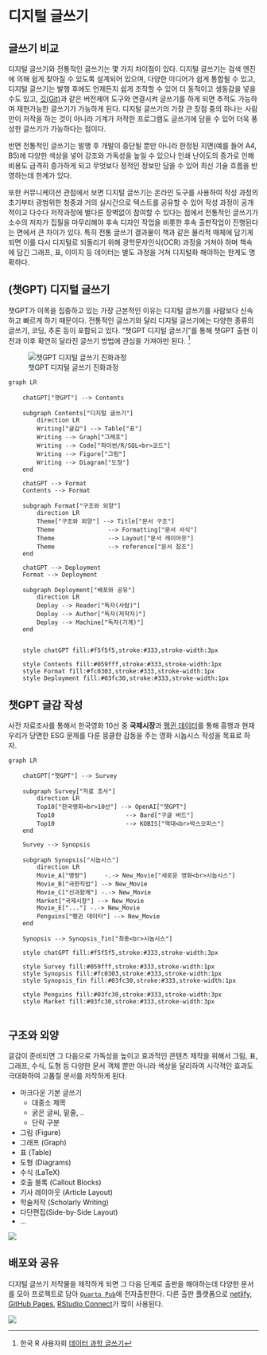 # 디지털 글쓰기

## 글쓰기 비교

디지털 글쓰기와 전통적인 글쓰기는 몇 가지 차이점이 있다. 
디지털 글쓰기는 검색 엔진에 의해 쉽게 찾아질 수 있도록 설계되어 있으며, 다양한 미디어가 쉽게 통합될 수 있고, 디지털 글쓰기는 발행 후에도 언제든지 쉽게 조작할 수 있어 더 동적이고 생동감을 넣을 수도 있고, [깃(Git)](https://git-scm.com/)과 같은 버전제어 도구와 연결시켜 글쓰기를 하게 되면 추적도 가능하여 재현가능한 글쓰기가 가능하게 된다. 
디지털 글쓰기의 가장 큰 장점 중의 하나는 사람만이 저작을 하는 것이 아니라 
기계가 저작한 프로그램도 글쓰기에 담을 수 있어 더욱 풍성한 글쓰기가 가능하다는 점이다.

반면 전통적인 글쓰기는 발행 후 개발이 중단될 뿐만 아니라 한정된 지면(예를 들어 A4, B5)에 다양한 색상을 넣어 강조와 가독성을 높일 수 있으나 인쇄 난이도의 증가로 인해 비용도 급격히 증가하게 되고 무엇보다 정적인 정보만 담을 수 있어 최신 기술 흐름을 반영하는데 
한계가 있다.

또한 커뮤니케이션 관점에서 보면 디지털 글쓰기는 온라인 도구를 사용하여 작성 과정의 초기부터 광범위한 청중과 거의 실시간으로 텍스트를 공유할 수 있어 작성 과정이 공개적이고 다수다
저작과정에 별다른 장벽없이 참여할 수 있다는 점에서 전통적인 글쓰기가 소수의 저자가
집필을 마무리해야 후속 디자인 작업을 비롯한 후속 출판작업이 진행된다는 면에서 큰 차이가 있다. 특히 전통 글쓰기 결과물이 책과 같은 물리적 매체에 담기게 되면 이를 다시 
디지털로 되돌리기 위해 광학문자인식(OCR) 과정을 거쳐야 하며 책속에 담긴 
그래프, 표, 이미지 등 데이터는 별도 과정을 거쳐 디지털화 해야하는 한계도 명확하다.

## (챗GPT) 디지털 글쓰기 

챗GPT가 이목을 집중하고 있는 가장 근본적인 이유는 디지털 글쓰기를 사람보다 신속하고 빠르게 하기 때문이다. 
전통적인 글쓰기와 달리 디지털 글쓰기에는 다양한 종류의 글쓰기, 코딩, 추론 등이 포함되고 있다. 
"챗GPT 디지털 글쓰기"를 통해 챗GPT 출현 이전과 이후 확연히 달라진 글쓰기 방법에 관심을 가져야만 된다. [^quarto]


[^quarto]: 한국 R 사용자회 [데이터 과학 글쓰기](https://r2bit.com/quarto/)

![챗GPT 디지털 글쓰기 진화과정](images/writing_history.jpg)


```mermaid

graph LR

    chatGPT["챗GPT"] --> Contents

    subgraph Contents["디지털 글쓰기"]
        direction LR
        Writing["글감"] --> Table["표"]
        Writing --> Graph["그래프"]
        Writing --> Code["파이썬/R/SQL<br>코드"]
        Writing --> Figure["그림"]
        Writing --> Diagram["도형"]        
    end

    chatGPT --> Format
    Contents --> Format

    subgraph Format["구조와 외양"]
        direction LR
        Theme["구조와 외양"] --> Title["문서 구조"]
        Theme               --> Formatting["문서 서식"]
        Theme               --> Layout["문서 레이아웃"]
        Theme               --> reference["문서 참조"]
    end

    chatGPT --> Deployment
    Format --> Deployment

    subgraph Deployment["배포와 공유"]
        direction LR
        Deploy --> Reader["독자(사람)"]
        Deploy --> Author["독자(저작자)"]
        Deploy --> Machine["독자(기계)"]
    end


    style chatGPT fill:#f5f5f5,stroke:#333,stroke-width:3px

    style Contents fill:#059fff,stroke:#333,stroke-width:1px
    style Format fill:#fc0303,stroke:#333,stroke-width:1px
    style Deployment fill:#03fc30,stroke:#333,stroke-width:1px
```


## 챗GPT 글감 작성

사전 자료조사를 통해서 한국영화 10선 중 **국제시장**과 [펭귄
데이터](https://r2bit.com/chatGPT/palmer_penguins.html)를 통해 흥행과
현재 우리가 당면한 ESG 문제를 다룬 뭉클한 감동을 주는 영화 시놉시스
작성을 목표로 하자.

```mermaid
graph LR

    chatGPT["챗GPT"] --> Survey

    subgraph Survey["자료 조사"]
        direction LR
        Top10["한국영화<br>10선"] --> OpenAI["챗GPT"]
        Top10                    --> Bard["구글 바드"]
        Top10                    --> KOBIS["역대<br>박스오피스"]
    end

    Survey --> Synopsis

    subgraph Synopsis["시놉시스"]
        direction LR
        Movie_A["명량"]     -.-> New_Movie["새로운 영화<br>시놉시스"]
        Movie_B["극한직업"] --> New_Movie
        Movie_C["신과함께"] -.-> New_Movie
        Market["국제시장"] --> New_Movie        
        Movie_E["..."] -.-> New_Movie
        Penguins["펭귄 데이터"] --> New_Movie
    end

    Synopsis --> Synopsis_fin["최종<br>시놉시스"]

    style chatGPT fill:#f5f5f5,stroke:#333,stroke-width:3px

    style Survey fill:#059fff,stroke:#333,stroke-width:1px
    style Synopsis fill:#fc0303,stroke:#333,stroke-width:1px
    style Synopsis_fin fill:#03fc30,stroke:#333,stroke-width:1px

    style Penguins fill:#03fc30,stroke:#333,stroke-width:3px
    style Market fill:#03fc30,stroke:#333,stroke-width:3px
    
```



## 구조와 외양

글감이 준비되면 그 다음으로 가독성을 높이고 효과적인 콘텐츠 제작을 위해서 
그림, 표, 그래프, 수식, 도형 등 다양한 문서 객체 뿐만 아니라 색상을 달리하여 시각적인 효과도 극대화하여 고품질 문서를 저작하게 된다.

- 마크다운 기본 글쓰기
    - 대중소 제목
    - 굵은 글씨, 밑줄, ..
    - 단락 구분
- 그림 (Figure)
- 그래프 (Graph)
- 표 (Table)
- 도형 (Diagrams)
- 수식 (LaTeX)
- 호출 블록 (Callout Blocks)
- 기사 레이아웃 (Article Layout)
- 학술저작 (Scholarly Writing)
- 다단편집(Side-by-Side Layout)
- …

![](images/layout_format.jpg)


## 배포와 공유

디지털 글쓰기 저작물을 제작하게 되면 그 다음 단계로 출판을 해야하는데 다양한 문서를 모아 프로젝트로 담아 [`Quarto Pub`](https://quartopub.com/)에 전자출판한다.
다른 출판 플랫폼으로 [netlify](https://netlify.com/), [GitHub Pages](https://github.com/), [RStudio Connect](https://www.rstudio.com/products/connect/)가 많이 사용된다.

![](images/document_deployment.jpg)

